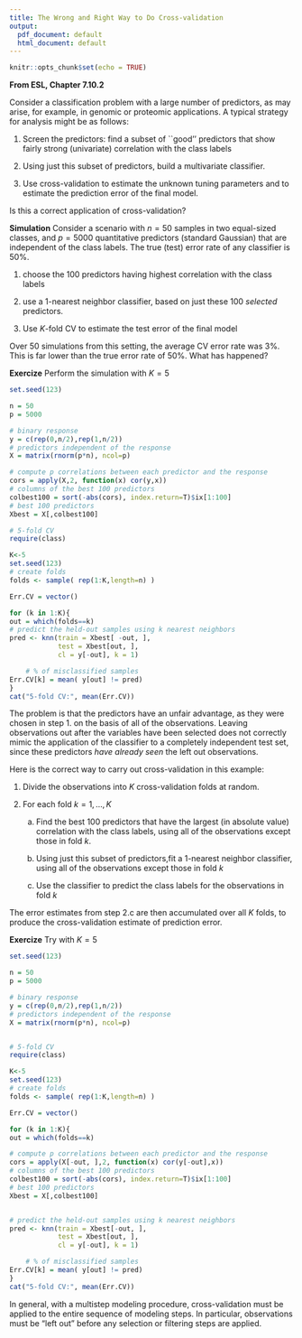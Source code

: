 ```yaml
---
title: The Wrong and Right Way to Do Cross-validation
output:
  pdf_document: default
  html_document: default
---
```


```r
knitr::opts_chunk$set(echo = TRUE)
```

**From ESL, Chapter 7.10.2**

Consider a classification problem with a large number of predictors, as may arise, for example, in genomic or proteomic applications. A typical strategy for analysis might be as follows:

1. Screen the predictors: find a subset of ``good'' predictors that show
fairly strong (univariate) correlation with the class labels

2. Using just this subset of predictors, build a multivariate classifier.

3. Use cross-validation to estimate the unknown tuning parameters and
to estimate the prediction error of the final model.

Is this a correct application of cross-validation? 


**Simulation** Consider a scenario with $n = 50$ samples in two equal-sized classes, and $p = 5000$ quantitative
predictors (standard Gaussian) that are independent of the class labels. The true (test) error rate of any classifier is 50%. 

1. choose the 100 predictors having highest correlation
with the class labels

2. use a 1-nearest neighbor classifier, based on just these 100 *selected* predictors. 

3. Use $K$-fold CV to estimate the test error of the final model

Over 50 simulations from this
setting, the average CV error rate was 3%. This is far lower than the true
error rate of 50%. What has happened?



**Exercize** Perform the simulation with $K=5$


```r
set.seed(123)

n = 50
p = 5000

# binary response
y = c(rep(0,n/2),rep(1,n/2))
# predictors independent of the response
X = matrix(rnorm(p*n), ncol=p)

# compute p correlations between each predictor and the response
cors = apply(X,2, function(x) cor(y,x))
# columns of the best 100 predictors
colbest100 = sort(-abs(cors), index.return=T)$ix[1:100]
# best 100 predictors
Xbest = X[,colbest100]

# 5-fold CV
require(class)

K<-5
set.seed(123)
# create folds
folds <- sample( rep(1:K,length=n) )

Err.CV = vector()

for (k in 1:K){
out = which(folds==k)
# predict the held-out samples using k nearest neighbors
pred <- knn(train = Xbest[ -out, ],
            test = Xbest[out, ],
            cl = y[-out], k = 1)

    # % of misclassified samples
Err.CV[k] = mean( y[out] != pred)
}
cat("5-fold CV:", mean(Err.CV))
```


The problem is that the predictors have an unfair
advantage, as they were chosen in step 1. on the basis of all of the observations.
Leaving observations out after the variables have been selected does not correctly
mimic the application of the classifier to a completely independent
test set, since these predictors *have already seen* the left out observations.

Here is the correct way to carry out cross-validation in this example:

1. Divide the observations into $K$ cross-validation folds at random.
2. For each fold $k = 1,\ldots,K$

    a. Find the best 100 predictors that have the largest (in absolute value) correlation with the class labels, using all of the observations except those in fold $k$.
    
    b. Using just this subset of predictors,fit a 1-nearest neighbor classifier, using all of the observations except those in fold $k$
    
    c. Use the classifier to predict the class labels for the observations in fold $k$
    
The error estimates from step 2.c are then accumulated over all $K$ folds, to produce the cross-validation estimate of prediction error.

**Exercize** Try with $K=5$ 
    
```r
set.seed(123)

n = 50
p = 5000

# binary response
y = c(rep(0,n/2),rep(1,n/2))
# predictors independent of the response
X = matrix(rnorm(p*n), ncol=p)


# 5-fold CV
require(class)

K<-5
set.seed(123)
# create folds
folds <- sample( rep(1:K,length=n) )

Err.CV = vector()

for (k in 1:K){
out = which(folds==k)

# compute p correlations between each predictor and the response
cors = apply(X[-out, ],2, function(x) cor(y[-out],x))
# columns of the best 100 predictors
colbest100 = sort(-abs(cors), index.return=T)$ix[1:100]
# best 100 predictors
Xbest = X[,colbest100]


# predict the held-out samples using k nearest neighbors
pred <- knn(train = Xbest[-out, ],
            test = Xbest[out, ],
            cl = y[-out], k = 1)

    # % of misclassified samples
Err.CV[k] = mean( y[out] != pred)
}
cat("5-fold CV:", mean(Err.CV))

```


In general, with a multistep modeling procedure, cross-validation must
be applied to the entire sequence of modeling steps. In particular, observations
must be “left out” before any selection or filtering steps are applied.